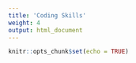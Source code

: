 ```yaml
---
title: 'Coding Skills'
weight: 4
output: html_document
---
```


```r
knitr::opts_chunk$set(echo = TRUE)
```

